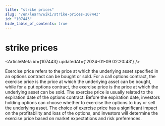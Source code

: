 ```yaml
---
title: "strike prices"
slug: "/en/learn/wiki/strike-prices-107443"
id: "107443"
hide_table_of_contents: true
---
```



# strike prices

<ArticleMeta id={107443} updatedAt={'2024-01-09 02:20:43'} />
<div className='border-solid border-b border-t-0 my-4 border-[var(--ifm-color-gray-300)]' />

Exercise price refers to the price at which the underlying asset specified in an options contract can be bought or sold. For a call options contract, the exercise price is the price at which the underlying asset can be bought, while for a put options contract, the exercise price is the price at which the underlying asset can be sold. The exercise price is usually related to the expiration date of the options contract. Before the expiration date, investors holding options can choose whether to exercise the options to buy or sell the underlying asset. The choice of exercise price has a significant impact on the profitability and loss of the options, and investors will determine the exercise price based on market expectations and risk preferences.
